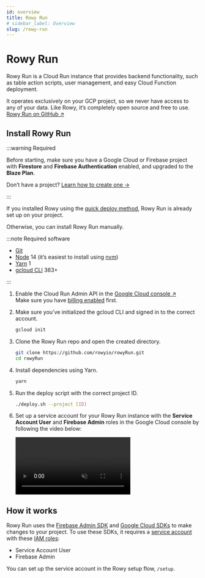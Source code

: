 ```yaml
---
id: overview
title: Rowy Run
# sidebar_label: Overview
slug: /rowy-run
---
```



# <RowyRunSvg height={52} /> <span className="visually-hidden">Rowy Run</span>

Rowy Run is a Cloud Run instance that provides backend functionality, such as
table action scripts, user management, and easy Cloud Function deployment.

It operates exclusively on your GCP project, so we never have access to any of
your data. Like Rowy, it’s completely open source and free to use.
[Rowy Run on GitHub &UpperRightArrow;](https://github.com/rowyio/rowyRun)

## Install Rowy Run

:::warning Required

Before starting, make sure you have a Google Cloud or Firebase project with
**Firestore** and **Firebase Authentication** enabled, and upgraded to the
**Blaze Plan**.

Don’t have a project?
[Learn how to create one&nbsp;→](../setup/firebase-project.md)

:::

If you installed Rowy using the [quick deploy method](../setup/install.md), Rowy
Run is already set up on your project.

Otherwise, you can install Rowy Run manually.

:::note Required software

- [Git](https://git-scm.com/downloads)
- [Node](https://nodejs.org/en/download/) 14 (it’s easiest to install using
  [nvm](https://github.com/nvm-sh/nvm#intro))
- [Yarn](https://classic.yarnpkg.com/en/docs/install/) 1
- [gcloud CLI](https://cloud.google.com/sdk/docs/install) 363+

:::

1. Enable the Cloud Run Admin API in the
   [Google Cloud console &UpperRightArrow;](http://console.cloud.google.com/apis/library/run.googleapis.com)  
   Make sure you have
   [billing enabled](https://cloud.google.com/billing/docs/how-to/modify-project#confirm_billing_is_enabled_on_a_project)
   first.

2. Make sure you’ve initialized the gcloud CLI and signed in to the correct
   account.

   ```bash
   gcloud init
   ```

3. Clone the Rowy Run repo and open the created directory.

   ```bash
   git clone https://github.com/rowyio/rowyRun.git
   cd rowyRun
   ```

4. Install dependencies using Yarn.

   ```bash
   yarn
   ```

5. Run the deploy script with the correct project ID.

   ```bash
   ./deploy.sh --project [ID]
   ```

6. Set up a service account for your Rowy Run instance with the **Service
   Account User** and **Firebase Admin** roles in the Google Cloud console by
   following the video below:

   <Video url={videoUrl} muted playsinline controls />

   You can verify the service account has the required permissions in the Rowy
   Run setup flow, `/setup`.

## How it works

Rowy Run uses the
[Firebase Admin SDK](https://firebase.google.com/docs/admin/setup) and
[Google Cloud SDKs](https://github.com/googleapis/google-cloud-node) to make
changes to your project. To use these SDKs, it requires a
[service account](https://firebase.google.com/support/guides/service-accounts)
with these [IAM roles](https://cloud.google.com/iam/docs/understanding-roles):

- Service Account User
- Firebase Admin

You can set up the service account in the Rowy setup flow, `/setup`.
